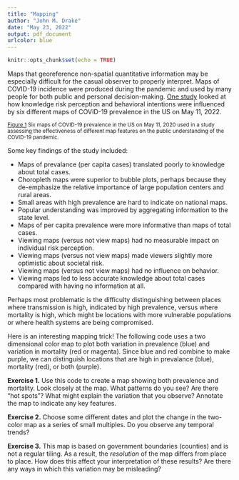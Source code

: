 ```yaml
---
title: "Mapping"
author: "John M. Drake"
date: "May 23, 2022"
output: pdf_document
urlcolor: blue
---
```


```r
knitr::opts_chunk$set(echo = TRUE)
```

Maps that georeference non-spatial quantitative information may be especially difficult for the casual observer to properly interpret.
Maps of COVID-19 incidence were produced during the pandemic and used by many people for both public and personal decision-making. 
[One study](https://jamanetwork.com/journals/jamanetworkopen/fullarticle/2774639) looked at how knowledge risk perception and behavioral intentions were influenced by six different maps of COVID-19 prevalence in the US on May 11, 2022.

\resizebox{\textwidth}{!}{
\includegraphics{../images/covid-maps.png}
}

<small>[Figure 1](https://jamanetwork.com/journals/jamanetworkopen/fullarticle/2774639) Six maps of COVID-19 prevalence in the US on May 11, 2020 used in a study assessing the effectiveness of different map features on the public understanding of the COVID-19 pandemic.</small>

Some key findings of the study included:

- Maps of prevalance (per capita cases) translated poorly to knowledge about total cases.
- Choropleth maps were superior to bubble plots, perhaps because they de-emphasize the relative importance of large population centers and rural areas.
- Small areas with high prevalence are hard to indicate on national maps.
- Popular understanding was improved by aggregating information to the state level.
- Maps of per capita prevalence were more informative than maps of total cases.
- Viewing maps (versus not view maps) had no measurable impact on individual risk perception.
- Viewing maps (versus not view maps) made viewers slightly more optimistic about societal risk.
- Viewing maps (versus not view maps) had no influence on behavior.
- Viewing maps led to less accurate knowledge about total cases compared with having no information at all.

Perhaps most problematic is the difficulty distinguishing between places where transmission is high, indicated by high prevalence, versus where mortality is high, which might be locations with more vulnerable populations or where health systems are being compromised. 

Here is an interesting mapping trick! The following code uses a two dimensional color map to plot both variation in prevalence (blue) and variation in mortality (red or magenta). Since blue and red combine to make purple, we can distinguish locations that are high in prevalance (blue), mortality (red), or both (purple).

**Exercise 1.** Use this code to create a map showing both prevalence and mortality. Look closely at the map. What patterns do you see? Are there "hot spots"? What might explain the variation that you observe? Annotate the map to indicate any key features.

**Exercise 2.** Choose some different dates and plot the change in the two-color map as a series of small multiples. Do you observe any temporal trends?

**Exercise 3.** This map is based on government boundaries (counties) and is not a regular tiling. As a result, the *resolution* of the map differs from place to place. How does this affect your interpretation of these results? Are there any ways in which this variation may be misleading?